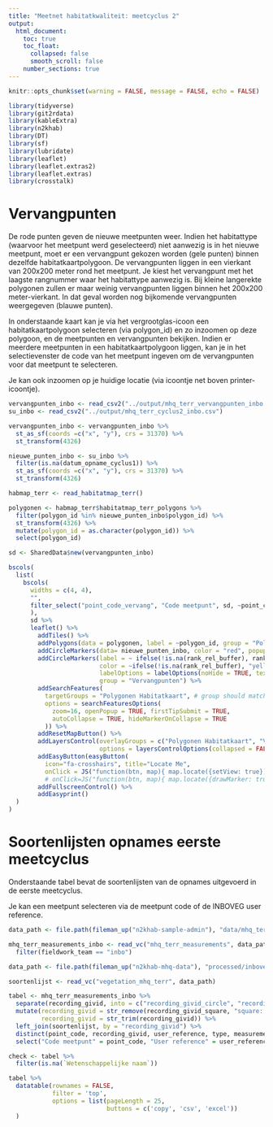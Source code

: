 ```yaml
---
title: "Meetnet habitatkwaliteit: meetcyclus 2"
output:
  html_document:
    toc: true
    toc_float:
      collapsed: false
      smooth_scroll: false
    number_sections: true
---
```


```r
knitr::opts_chunk$set(warning = FALSE, message = FALSE, echo = FALSE) 

library(tidyverse)
library(git2rdata)
library(kableExtra)
library(n2khab)
library(DT)
library(sf)
library(lubridate)
library(leaflet) 
library(leaflet.extras2)
library(leaflet.extras)
library(crosstalk)

```

# Vervangpunten

De rode punten geven de nieuwe meetpunten weer. Indien het habitattype (waarvoor het meetpunt werd geselecteerd) niet aanwezig is in het nieuwe meetpunt, moet er een vervangpunt gekozen worden (gele punten) binnen dezelfde habitatkaartpolygoon. De vervangpunten liggen in een vierkant van 200x200 meter rond het meetpunt. Je kiest het vervangpunt met het laagste rangnummer waar het habitattype aanwezig is. Bij kleine langerekte polygonen zullen er maar weinig vervangpunten liggen binnen het 200x200 meter-vierkant. In dat geval worden nog bijkomende vervangpunten weergegeven (blauwe punten).

In onderstaande kaart kan je via het vergrootglas-icoon een habitatkaartpolygoon selecteren (via polygon_id) en zo inzoomen op deze polygoon, en de meetpunten en vervangpunten bekijken. Indien er meerdere meetpunten in een habitatkaartpolygoon liggen, kan je in het selectievenster de code van het meetpunt ingeven om de vervangpunten voor dat meetpunt te selecteren.

Je kan ook inzoomen op je huidige locatie (via icoontje net boven printer-icoontje). 






```r
vervangpunten_inbo <- read_csv2("../output/mhq_terr_vervangpunten_inbo.csv")
su_inbo <- read_csv2("../output/mhq_terr_cyclus2_inbo.csv")

vervangpunten_inbo <- vervangpunten_inbo %>%
  st_as_sf(coords =c("x", "y"), crs = 31370) %>%
  st_transform(4326)

nieuwe_punten_inbo <- su_inbo %>%
  filter(is.na(datum_opname_cyclus1)) %>%
  st_as_sf(coords =c("x", "y"), crs = 31370) %>%
  st_transform(4326)

habmap_terr <- read_habitatmap_terr()

polygonen <- habmap_terr$habitatmap_terr_polygons %>%
  filter(polygon_id %in% nieuwe_punten_inbo$polygon_id) %>%
  st_transform(4326) %>%
  mutate(polygon_id = as.character(polygon_id)) %>%
  select(polygon_id)
```

```r

sd <- SharedData$new(vervangpunten_inbo)

bscols(
  list(
    bscols(
      widths = c(4, 4),
      "",
      filter_select("point_code_vervang", "Code meetpunt", sd, ~point_code_vervang)
      ),
      sd %>%
      leaflet() %>%
        addTiles() %>%
        addPolygons(data = polygonen, label = ~polygon_id, group = "Polygonen Habitatkaart") %>%
        addCircleMarkers(data= nieuwe_punten_inbo, color = "red", popup = ~str_c(habitattype, "-", point_code), label = ~str_c(habitattype, "-", point_code)) %>%
        addCircleMarkers(label = ~ ifelse(!is.na(rank_rel_buffer), rank_rel_buffer, str_c(rank_rel_polygon)),
                         color = ~ifelse(!is.na(rank_rel_buffer), "yellow", "blue"),
                         labelOptions = labelOptions(noHide = TRUE, textOnly = TRUE),
                         group = "Vervangpunten") %>%
        addSearchFeatures(
          targetGroups = "Polygonen Habitatkaart", # group should match addMarkers() group
          options = searchFeaturesOptions(
            zoom=16, openPopup = TRUE, firstTipSubmit = TRUE,
            autoCollapse = TRUE, hideMarkerOnCollapse = TRUE
          )) %>%
        addResetMapButton() %>%
        addLayersControl(overlayGroups = c("Polygonen Habitatkaart", "Vervangpunten"),
                         options = layersControlOptions(collapsed = FALSE)) %>%
        addEasyButton(easyButton(
          icon="fa-crosshairs", title="Locate Me",
          onClick = JS("function(btn, map){ map.locate({setView: true}); }"))) %>%
          # onClick=JS("function(btn, map){ map.locate({drawMarker: true}); }"))) %>%
        addFullscreenControl() %>%
        addEasyprint()
  )
)


```


# Soortenlijsten opnames eerste meetcyclus

Onderstaande tabel bevat de soortenlijsten van de opnames uitgevoerd in de eerste meetcyclus.

Je kan een meetpunt selecteren via de meetpunt code of de INBOVEG user reference.

```r

data_path <- file.path(fileman_up("n2khab-sample-admin"), "data/mhq_terr_v2021")

mhq_terr_measurements_inbo <- read_vc("mhq_terr_measurements", data_path) %>%
  filter(fieldwork_team == "inbo")

data_path <- file.path(fileman_up("n2khab-mhq-data"), "processed/inboveg_mhq_terr")

soortenlijst <- read_vc("vegetation_mhq_terr", data_path)

tabel <- mhq_terr_measurements_inbo %>%
  separate(recording_givid, into = c("recording_givid_circle", "recording_givid_square"), sep = ";") %>%
  mutate(recording_givid = str_remove(recording_givid_square, "square: "),
         recording_givid = str_trim(recording_givid)) %>%
  left_join(soortenlijst, by = "recording_givid") %>%
  distinct(point_code, recording_givid, user_reference, type, measurement_date, name_scientific) %>%
  select("Code meetpunt" = point_code, "User reference" = user_reference,  Habitattype = type, "Datum opname" = measurement_date, "Wetenschappelijke naam" = name_scientific)

check <- tabel %>%
  filter(is.na(`Wetenschappelijke naam`))
```

```r

tabel %>%
  datatable(rownames = FALSE,
            filter = 'top', 
            options = list(pageLength = 25,
                           buttons = c('copy', 'csv', 'excel'))
  )


```

